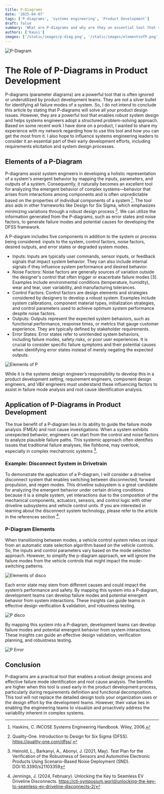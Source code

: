 ```yaml
---
title: P-Diagrams
date: '2025-04-07'
tags: ['P-diagrams', 'systems engineering', 'Product Development']
draft: false
summary: 'What are P-diagrams and why are they an essential tool that system engineers must consider during product design? If you are curious to learn more with a practical example of an automotive subsystem, continue to read on.'
authors: ['Kausi']
images: ['/static/images/p-diag.png', '/static/images/elementsofP.png', '/static/images/ElementsofDisco.png', '/static/images/pdiagdisco.png']
---
```


![P-Diagram](/static/images/p-diag.png)

# The Role of P-Diagrams in Product Development
P-diagrams (parameter diagrams) are a powerful tool that is often ignored or underutilized by product development teams. They are not a silver bullet for identifying all failure modes of a system. So, I do not intend to conclude this article by stating that P-diagrams will solve all your product design issues. However, they are a powerful tool that enables robust system design and helps systems engineers adopt a structured problem-solving approach. Based on some recent work I have done on a product, I wanted to share my experience with my network regarding how to use this tool and how you can get the most from it. I also hope to influence systems engineering leaders to consider it an essential part of their early development efforts, including requirements elicitation and system design processes.
## Elements of a P-Diagram
P-diagrams assist system engineers in developing a holistic representation of a system's emergent behavior by mapping the inputs, parameters, and outputs of a system. Consequently, it naturally becomes an excellent tool for analyzing the emergent behavior of complex systems—behavior that arises from interactions among components and is often unpredictable based on the properties of individual components of a system [^1]. The tool also aids in other frameworks like Design for Six Sigma, which emphasizes minimizing variations through a robust design process [^2]. We can utilize the information generated from the P-diagrams, such as error states and noise factors, to generate failure modes and potential causes for developing the DFSS framework.

A P-diagram includes five components in addition to the system or process being considered: inputs to the system, control factors, noise factors, desired outputs, and error states or degraded system modes.
  - Inputs: Inputs are typically user commands, sensor inputs, or feedback signals that impact system behavior. They can also include internal signals if they influence system performance and desired behavior.
  - Noise Factors: Noise factors are generally sources of variation outside the designer's control that often trigger or exacerbate failure modes [3]. Examples include environmental conditions (temperature, humidity), wear and tear, user variability, and manufacturing tolerances.
  - Control Factors: Control factors are design elements and strategies considered by designers to develop a robust system. Examples include system calibrations, component material types, initialization strategies, and control parameters used to achieve optimum system performance despite noise factors.
  - Outputs: Outputs represent the expected system behaviors, such as functional performance, response times, or metrics that gauge customer experience. They are typically defined by stakeholder requirements.
  - Error States: Error states refer to unintended system behaviors, including failure modes, safety risks, or poor user experiences. It is crucial to consider specific failure symptoms and their potential causes when identifying error states instead of merely negating the expected outputs.

![Elements of P](/static/images/elementsofP.png)

While it is the systems design engineer’s responsibility to develop this in a product development setting, requirement engineers, component design engineers, and V&V engineers must understand these influencing factors to assist in failure mode analysis and root cause identification analysis.
## Application of P-Diagrams in Product Development
The true benefit of a P-diagram lies in its ability to guide the failure mode analysis (FMEA) and root cause investigations. When a system exhibits unexpected behavior, engineers can start from the control and noise factors to analyze plausible failure paths. This systemic approach often identifies issues that traditional failure analyses, like fishbone, may overlook, especially in complex mechatronic systems [^3].
### Example: Disconnect System in Drivetrain
To demonstrate the application of a P-diagram, I will consider a driveline disconnect system that enables switching between disconnected, forward propulsion, and regen modes. This driveline subsystem is a great candidate for analyzing the emergent behavior under certain driving conditions because it is a simple system, yet interactions due to the composition of the mechanical components, actuators, sensors, and control logic with other driveline subsystems and vehicle control units. If you are interested in learning about the disconnect system technology, please refer to the article in the references section [^4].
### P-Diagram Elements
When transitioning between modes, a vehicle control system relies on input from an automatic state selection algorithm based on the vehicle controls. So, the inputs and control parameters vary based on the mode selection approach. However, to simplify the p-diagram approach, we will ignore the failure modes from the vehicle controls that might impact the mode-switching patterns.

![Elements of disco](/static/images/ElementsofDisco.png)

Each error state may stem from different causes and could impact the system’s performance and safety. By mapping this system into a P-diagram, development teams can develop failure modes and potential emergent behavior from system interactions. These insights can guide teams in effective design verification & validation, and robustness testing.

![P disco](/static/images/pdiagdisco.png)

By mapping this system into a P-diagram, development teams can develop failure modes and potential emergent behavior from system interactions. These insights can guide an effective design validation, verification planning, and robustness testing.

![P Error](/static/images/sourcesoferror.png)

## Conclusion
P-diagrams are a practical tool that enables a robust design process and effective failure mode identification and root cause analysis. The benefits are higher when this tool is used early in the product development process, particularly during requirements definition and functional decomposition. This tool will not replace the detailed design tools your organization uses or the design effort by the development teams. However, their value lies in enabling the engineering teams to visualize and proactively address the variability inherent in complex systems.
[^1]: Haskins, C. INCOSE Systems Engineering Handbook. Wiley, 2006.
[^2]: Quality-One. Introduction to Design for Six Sigma (DFSS). https://quality-one.com/dfss/.
[^3]: Heinold, L., Barkanyi, A., Abonyi, J. (2021, May). Test Plan for the Verification of the Robustness of Sensors and Automotive Electronic Products Using Scenario-Based Noise Deployment (SND). DOI:10.3390/s21103359
[^4]: Jennings, J. (2024, February). Unlocking the Key to Seamless EV Driveline Disconnects. https://cti-symposium.world/unlocking-the-key-to-seamless-ev-driveline-disconnects-2/
